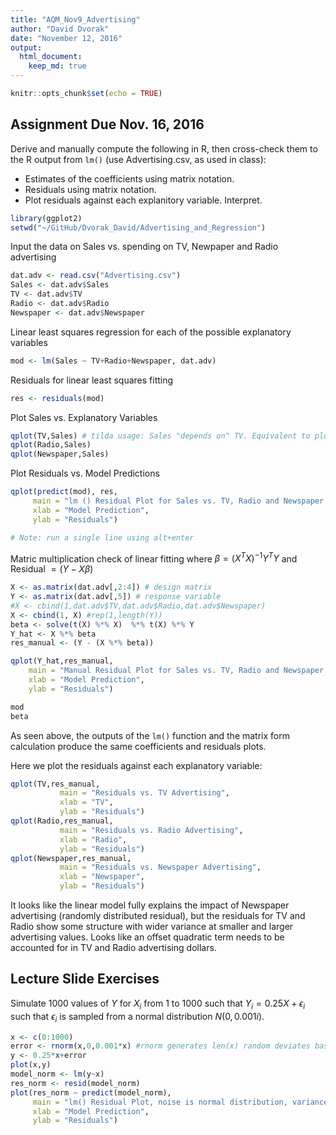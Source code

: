 ```yaml
---
title: "AQM_Nov9_Advertising"
author: "David Dvorak"
date: "November 12, 2016"
output: 
  html_document: 
    keep_md: true
---
```


```r
knitr::opts_chunk$set(echo = TRUE)
```

## Assignment Due Nov. 16, 2016

Derive and manually compute the following in R, then cross-check them to the R output from `lm()` (use Advertising.csv, as used in class):

* Estimates of the coefficients using matrix notation.
* Residuals using matrix notation.
* Plot residuals against each explanitory variable. Interpret.

```r
library(ggplot2)
setwd("~/GitHub/Dvorak_David/Advertising_and_Regression")
```
Input the data on Sales vs. spending on TV, Newpaper and Radio advertising
```r
dat.adv <- read.csv("Advertising.csv")
Sales <- dat.adv$Sales
TV <- dat.adv$TV
Radio <- dat.adv$Radio
Newspaper <- dat.adv$Newspaper
```
Linear least squares regression for each of the possible explanatory variables
```r
mod <- lm(Sales ~ TV+Radio+Newspaper, dat.adv)
```
Residuals for linear least squares fitting
```r
res <- residuals(mod)
```

Plot Sales vs. Explanatory Variables
```r
qplot(TV,Sales) # tilda usage: Sales "depends on" TV. Equivalent to plot(TV,S)
qplot(Radio,Sales)
qplot(Newspaper,Sales)
```

Plot Residuals vs. Model Predictions
```r
qplot(predict(mod), res,
     main = "lm () Residual Plot for Sales vs. TV, Radio and Newspaper Advertising",
     xlab = "Model Prediction",
     ylab = "Residuals")

# Note: run a single line using alt+enter
```

Matric multiplication check of linear fitting where $\beta = (X^{T}X)^{-1}Y^{T}Y$ and Residual $= (Y-X\beta)$
```r

X <- as.matrix(dat.adv[,2:4]) # design matrix
Y <- as.matrix(dat.adv[,5]) # response variable
#X <- cbind(1,dat.adv$TV,dat.adv$Radio,dat.adv$Newspaper)
X <- cbind(1, X) #rep(1,length(Y))
beta <- solve(t(X) %*% X)  %*% t(X) %*% Y
Y_hat <- X %*% beta
res_manual <- (Y - (X %*% beta))

qplot(Y_hat,res_manual,
    main = "Manual Residual Plot for Sales vs. TV, Radio and Newspaper Advertising",
    xlab = "Model Prediction",
    ylab = "Residuals")
```

```r
mod
beta
```
As seen above, the outputs of the `lm()` function and the matrix form calculation produce the same coefficients and residuals plots.

Here we plot the residuals against each explanatory variable:
```r
qplot(TV,res_manual,
           main = "Residuals vs. TV Advertising",
           xlab = "TV",
           ylab = "Residuals")
qplot(Radio,res_manual,
           main = "Residuals vs. Radio Advertising",
           xlab = "Radio",
           ylab = "Residuals")
qplot(Newspaper,res_manual,
           main = "Residuals vs. Newspaper Advertising",
           xlab = "Newspaper",
           ylab = "Residuals")

```

It looks like the linear model fully explains the impact of Newspaper advertising (randomly distributed residual), but the residuals for TV and Radio show some structure with wider variance at smaller and larger advertising values. Looks like an offset quadratic term needs to be accounted for in TV and Radio advertising dollars.

## Lecture Slide Exercises

Simulate 1000 values of $Y$ for $X_i$ from 1 to 1000 such that
$Y_i = 0.25X + \epsilon_i$ such that $\epsilon_i$ is sampled from a normal distribution
$N(0, 0.001i)$.

```r
x <- c(0:1000)
error <- rnorm(x,0,0.001*x) #rnorm generates len(x) random deviates based on x value in question
y <- 0.25*x+error
plot(x,y)
model_norm <- lm(y~x)
res_norm <- resid(model_norm)
plot(res_norm ~ predict(model_norm),
     main = "lm() Residual Plot, noise is normal distribution, variance increases linearly with x",
     xlab = "Model Prediction",
     ylab = "Residuals")
```



